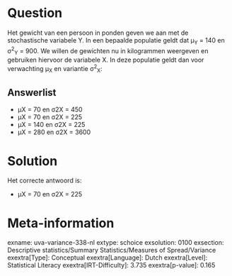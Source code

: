 Question
========

Het gewicht van een persoon in ponden geven we aan met de stochastische
variabele Y. In een bepaalde populatie geldt dat μ~Y~ = 140 en σ^2^~Y~ =
900. We willen de gewichten nu in kilogrammen weergeven en gebruiken
hiervoor de variabele X. In deze populatie geldt dan voor verwachting
μ~X~ en variantie σ^2^~X~:

Answerlist
----------

* μX = 70 en σ2X = 450
* μX = 70 en σ2X = 225
* μX = 140 en σ2X = 225
* μX = 280 en σ2X = 3600

Solution
========

Het correcte antwoord is: 

* μX = 70 en σ2X = 225

Meta-information
================
exname: uva-variance-338-nl
extype: schoice
exsolution: 0100
exsection: Descriptive statistics/Summary Statistics/Measures of Spread/Variance
exextra[Type]: Conceptual
exextra[Language]: Dutch
exextra[Level]: Statistical Literacy
exextra[IRT-Difficulty]: 3.735
exextra[p-value]: 0.165
